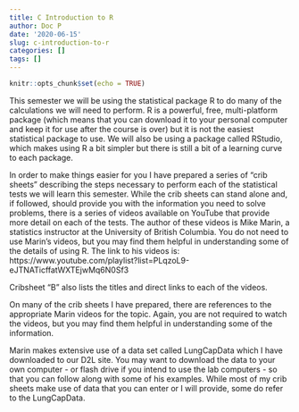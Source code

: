 ```yaml
---
title: C Introduction to R
author: Doc P
date: '2020-06-15'
slug: c-introduction-to-r
categories: []
tags: []
---
```


```r
knitr::opts_chunk$set(echo = TRUE)
```

This semester we will be using the statistical package R to do many of the calculations we will need to perform. R is a powerful, free, multi-platform package (which means that you can download it to your personal computer and keep it for use after the course is over) but it is not the easiest statistical package to use. We will also be using a package called RStudio, which makes using R a bit simpler but there is still a bit of a learning curve to each package.

In order to make things easier for you I have prepared a series of “crib sheets” describing the steps necessary to perform each of the statistical tests we will learn this semester. While the crib sheets can stand alone and, if followed, should provide you with the information you need to solve problems, there is a series of videos available on YouTube that provide more detail on each of the tests. The author of these videos is Mike Marin, a statistics instructor at the University of British Columbia. You do not need to use Marin’s videos, but you may find them helpful in understanding some of the details of using R. The link to his videos is: https://www.youtube.com/playlist?list=PLqzoL9-eJTNATicffatWXTEjwMq6N0Sf3

Cribsheet "B" also lists the  titles and direct links to each of the videos. 

On many of the crib sheets I have prepared, there are references to the appropriate Marin videos for the topic. Again, you are not required to watch the videos, but you may find them helpful in understanding some of the information.

Marin makes extensive use of a data set called LungCapData which I have downloaded to our D2L site. You may want to download the data to your own computer - or flash drive if you intend to use the lab computers - so that you can follow along with some of his examples. While most of my crib sheets make use of data that you can enter or I will provide, some do refer to the LungCapData.
